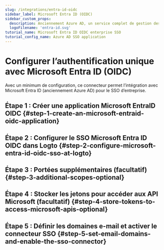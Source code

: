 ```yaml
---
slug: /integrations/entra-id-oidc
sidebar_label: Microsoft Entra ID (OIDC)
sidebar_custom_props:
  description: Anciennement Azure AD, un service complet de gestion des identités basé sur le cloud.
  logoFilename: 'entra-id.svg'
tutorial_name: Microsoft Entra ID OIDC enterprise SSO
tutorial_config_name: Azure AD SSO application
---
```




# Configurer l’authentification unique avec Microsoft Entra ID (OIDC)

Avec un minimum de configuration, ce connecteur permet l’intégration avec Microsoft Entra ID (anciennement Azure AD) pour le SSO d’entreprise.

<GuideTip />

## Étape 1 : Créer une application Microsoft EntraID OIDC \{#step-1-create-an-microsoft-entraid-oidc-application}

<Step1 />

## Étape 2 : Configurer le SSO Microsoft Entra ID OIDC dans Logto \{#step-2-configure-microsoft-entra-id-oidc-sso-at-logto}

<Step2 />

## Étape 3 : Portées supplémentaires (facultatif) \{#step-3-additional-scopes-optional}

<Step3 />

## Étape 4 : Stocker les jetons pour accéder aux API Microsoft (facultatif) \{#step-4-store-tokens-to-access-microsoft-apis-optional}

<Step4 />

## Étape 5 : Définir les domaines e-mail et activer le connecteur SSO \{#step-5-set-email-domains-and-enable-the-sso-connector}

<Step5 />
